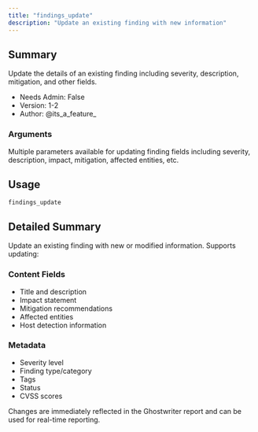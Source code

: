 ```yaml
---
title: "findings_update"
description: "Update an existing finding with new information"
---
```


## Summary

Update the details of an existing finding including severity, description, mitigation, and other fields.

- Needs Admin: False
- Version: 1-2
- Author: @its_a_feature_

### Arguments

Multiple parameters available for updating finding fields including severity, description, impact, mitigation, affected entities, etc.

## Usage

```
findings_update
```

## Detailed Summary

Update an existing finding with new or modified information. Supports updating:

### Content Fields
- Title and description
- Impact statement
- Mitigation recommendations
- Affected entities
- Host detection information

### Metadata
- Severity level
- Finding type/category
- Tags
- Status
- CVSS scores

Changes are immediately reflected in the Ghostwriter report and can be used for real-time reporting.
